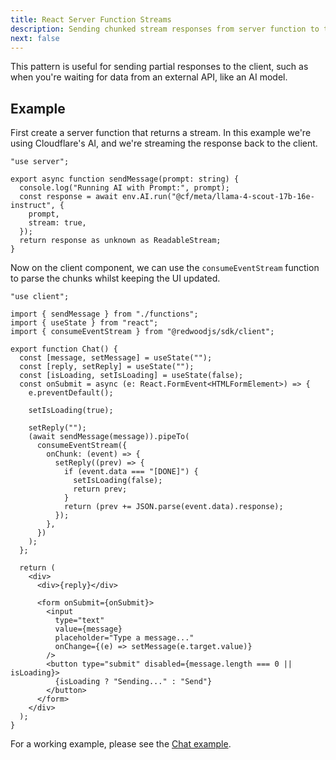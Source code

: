 ```yaml
---
title: React Server Function Streams
description: Sending chunked stream responses from server function to the client
next: false
---
```


This pattern is useful for sending partial responses to the client, such as when you're waiting for data from an external API, like an AI model.

## Example

First create a server function that returns a stream. In this example we're using Cloudflare's AI, and we're streaming the response back to the client.

```tsx title="app/pages/Chat/functions.ts" lineNumbers mark={7}
"use server";

export async function sendMessage(prompt: string) {
  console.log("Running AI with Prompt:", prompt);
  const response = await env.AI.run("@cf/meta/llama-4-scout-17b-16e-instruct", {
    prompt,
    stream: true,
  });
  return response as unknown as ReadableStream;
}
```

Now on the client component, we can use the `consumeEventStream` function to parse the chunks whilst keeping the UI updated.

```tsx title="app/pages/Chat/Chat.tsx" lineNumbers mark={17-29}
"use client";

import { sendMessage } from "./functions";
import { useState } from "react";
import { consumeEventStream } from "@redwoodjs/sdk/client";

export function Chat() {
  const [message, setMessage] = useState("");
  const [reply, setReply] = useState("");
  const [isLoading, setIsLoading] = useState(false);
  const onSubmit = async (e: React.FormEvent<HTMLFormElement>) => {
    e.preventDefault();

    setIsLoading(true);

    setReply("");
    (await sendMessage(message)).pipeTo(
      consumeEventStream({
        onChunk: (event) => {
          setReply((prev) => {
            if (event.data === "[DONE]") {
              setIsLoading(false);
              return prev;
            }
            return (prev += JSON.parse(event.data).response);
          });
        },
      })
    );
  };

  return (
    <div>
      <div>{reply}</div>

      <form onSubmit={onSubmit}>
        <input
          type="text"
          value={message}
          placeholder="Type a message..."
          onChange={(e) => setMessage(e.target.value)}
        />
        <button type="submit" disabled={message.length === 0 || isLoading}>
          {isLoading ? "Sending..." : "Send"}
        </button>
      </form>
    </div>
  );
}
```

For a working example, please see the [Chat example](https://github.com/redwoodjs/example-streaming-ai-chat/tree/main).
